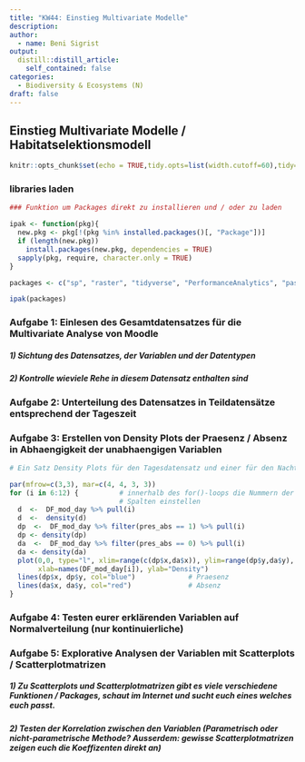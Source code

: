 ```yaml
---
title: "KW44: Einstieg Multivariate Modelle"
description:
author:
  - name: Beni Sigrist
output:
  distill::distill_article:
    self_contained: false
categories:
  - Biodiversity & Ecosystems (N)
draft: false
---
```


## Einstieg Multivariate Modelle / Habitatselektionsmodell

```r
knitr::opts_chunk$set(echo = TRUE,tidy.opts=list(width.cutoff=60),tidy=TRUE)
```

### libraries laden

```r

### Funktion um Packages direkt zu installieren und / oder zu laden

ipak <- function(pkg){
  new.pkg <- pkg[!(pkg %in% installed.packages()[, "Package"])]
  if (length(new.pkg)) 
    install.packages(new.pkg, dependencies = TRUE)
  sapply(pkg, require, character.only = TRUE)
}

packages <- c("sp", "raster", "tidyverse", "PerformanceAnalytics", "pastecs", "car")

ipak(packages)

```

### Aufgabe 1: Einlesen des Gesamtdatensatzes für die Multivariate Analyse von Moodle
##### 1) Sichtung des Datensatzes, der Variablen und der Datentypen
##### 2) Kontrolle wieviele Rehe in diesem Datensatz enthalten sind

### Aufgabe 2: Unterteilung des Datensatzes in Teildatensätze entsprechend der Tageszeit 

### Aufgabe 3: Erstellen von Density Plots der Praesenz / Absenz in Abhaengigkeit der unabhaengigen Variablen

```r

# Ein Satz Density Plots für den Tagesdatensatz und einer für den Nachtdatensatz 

par(mfrow=c(3,3), mar=c(4, 4, 3, 3))
for (i in 6:12) {          # innerhalb des for()-loops die Nummern der gewuenschten 
                           # Spalten einstellen
  d  <-  DF_mod_day %>% pull(i)
  d  <-  density(d)
  dp  <-  DF_mod_day %>% filter(pres_abs == 1) %>% pull(i)
  dp <- density(dp)
  da  <-  DF_mod_day %>% filter(pres_abs == 0) %>% pull(i)
  da <- density(da)
  plot(0,0, type="l", xlim=range(c(dp$x,da$x)), ylim=range(dp$y,da$y), 
       xlab=names(DF_mod_day[i]), ylab="Density")
  lines(dp$x, dp$y, col="blue")             # Praesenz
  lines(da$x, da$y, col="red")              # Absenz
}


```

### Aufgabe 4: Testen eurer erklärenden Variablen auf Normalverteilung (nur kontinuierliche) 

### Aufgabe 5: Explorative Analysen der Variablen mit Scatterplots / Scatterplotmatrizen 
##### 1) Zu Scatterplots und Scatterplotmatrizen gibt es viele verschiedene Funktionen / Packages, schaut im Internet und sucht euch eines welches euch passt.
##### 2) Testen der Korrelation zwischen den Variablen (Parametrisch oder nicht-parametrische Methode? Ausserdem: gewisse Scatterplotmatrizen zeigen euch die Koeffizenten direkt an)

